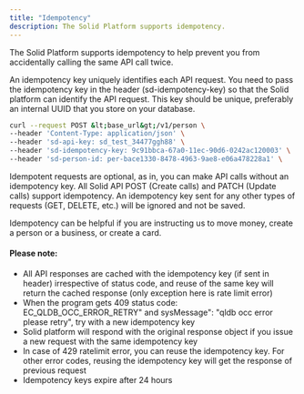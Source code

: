 ```yaml
---
title: "Idempotency"
description: The Solid Platform supports idempotency.
---
```

The Solid Platform supports idempotency to help prevent you from accidentally calling the same API call twice.

An idempotency key uniquely identifies each API request. You need to pass the idempotency key in the header (sd-idempotency-key) so that the Solid platform can identify the API request. This key should be unique, preferably an internal UUID that you store on your database.

```bash Example
curl --request POST &lt;base_url&gt;/v1/person \
--header 'Content-Type: application/json' \
--header 'sd-api-key: sd_test_34477ggh88' \
--header 'sd-idempotency-key: 9c91bbca-67a0-11ec-90d6-0242ac120003' \
--header 'sd-person-id: per-bace1330-8478-4963-9ae8-e06a478228a1' \
```

Idempotent requests are optional, as in, you can make API calls without an idempotency key. All Solid API  POST (Create calls) and PATCH (Update calls) support idempotency. An idempotency key sent for any other types of requests (GET, DELETE, etc.) will be ignored and not be saved.

Idempotency can be helpful if you are instructing us to move money, create a person or a business, or create a card.

#### Please note:
- All API responses are cached with the idempotency key (if sent in header) irrespective of status code, and reuse of the same key will return the cached response (only exception here is rate limit error)
- When the program gets 409 status code: EC_QLDB_OCC_ERROR_RETRY" and sysMessage": "qldb occ error please retry", try with a new idempotency key
- Solid platform will respond with the original response object if you issue a new request with the same idempotency key
- In case of 429 ratelimit error, you can reuse the idempotency key. For other error codes, reusing the idempotency key will get the response of previous request
- Idempotency keys expire after 24 hours